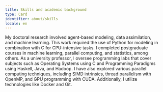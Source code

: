 ```yaml
---
title: Skills and academic background
type: Card
identifier: about/skills
locale: en
---
```


My doctoral research involved agent-based modeling, data assimilation, and machine learning. This work required the use of Python for modeling in combination with C for CPU-intensive tasks. I completed postgraduate courses in machine learning, parallel computing, and statistics, among others. As a university professor, I oversee programming labs that cover subjects such as Operating Systems using C and Programming Paradigms using Haskell, Java, and Hadoop. I have also explored various parallel computing techniques, including SIMD intrinsics, thread parallelism with OpenMP, and GPU programming with CUDA. Additionally, I utilize technologies like Docker and Git.